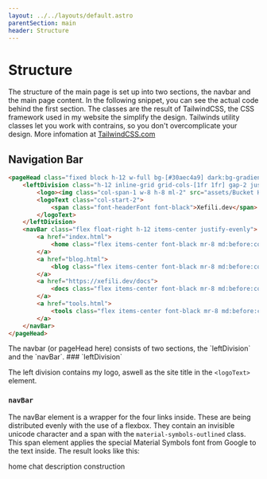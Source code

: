 ```yaml
---
layout: ../../layouts/default.astro
parentSection: main
header: Structure
---
```


# Structure

The structure of the main page is set up into two sections, the navbar and the main page content. In the following snippet, you can see the actual code behind the first section. The classes are the result of TailwindCSS, the CSS framework used in my website the simplify the design. Tailwinds utility classes let you work with contrains, so you don't overcomplicate your design. More infomation at [TailwindCSS.com](https://tailwindcss.com/)
<customspacer />
## Navigation Bar

```html
<pageHead class="fixed block h-12 w-full bg-[#30aec4a9] dark:bg-gradient-to-r from-blue-600 to-violet-600 backdrop-blur-lg z-20">
    <leftDivision class="h-12 inline-grid grid-cols-[1fr 1fr] gap-2 justify-center items-center">
        <logo><img class="col-span-1 w-8 h-8 ml-2" src="assets/Bucket Helper.svg" alt="Bucket Lounge Logo"></logo>
        <logoText class="col-start-2">
            <span class="font-headerFont font-black">Xefili.dev</span>
        </logoText>
    </leftDivision>
    <navBar class="flex float-right h-12 items-center justify-evenly">
        <a href="index.html">
            <home class="flex items-center font-black mr-8 md:before:content-['Home⠀']"><span class="material-symbols-outlined">home</span></home>
        </a>
        <a href="blog.html">
            <blog class="flex items-center font-black mr-8 md:before:content-['Blog⠀']"><span class="material-symbols-outlined">chat</span></Blog>
        </a>
        <a href="https://xefili.dev/docs">
            <docs class="flex items-center font-black mr-8 md:before:content-['Documentation⠀']"><span class="material-symbols-outlined">description</span></Docs>
        </a>
        <a href="tools.html">
            <tools class="flex items-center font-black mr-8 md:before:content-['Tools⠀']"><span class="material-symbols-outlined">construction</span></search>
        </a>
    </navBar>
</pageHead>
```
<customspacer />
The navbar (or pageHead here) consists of two sections, the `leftDivision` and the `navBar`.
<customspacer />
### `leftDivision`

The left division contains my logo, aswell as the site title in the `<logoText>` element.
<customspacer />
### `navBar`

The navBar element is a wrapper for the four links inside. These are being distributed evenly with the use of a flexbox. They contain an invisible unicode character and a span with the `material-symbols-outlined` class. This span element applies the special Material Symbols font from Google to the text inside. The result looks like this:

<link
	rel="stylesheet"
	href="https://fonts.googleapis.com/css2?family=Material+Symbols+Outlined:opsz,wght,FILL,GRAD@48,400,1,0"
/>
<div class="w-full flex justify-center">
	<div class="flex justify-evenly my-8 w-1/3">
		<span class="material-symbols-outlined">home</span>
		<span class="material-symbols-outlined">chat</span>
		<span class="material-symbols-outlined">description</span>
		<span class="material-symbols-outlined">construction</span>
	</div>
</div>